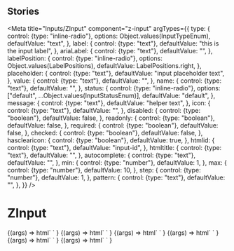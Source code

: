 
## Stories

<Meta
  title="Inputs/ZInput"
  component="z-input"
  argTypes={{
    type: {
      control: {type: "inline-radio"},
      options: Object.values(InputTypeEnum),
      defaultValue: "text",
    },
    label: {
      control: {type: "text"},
      defaultValue: "this is the input label",
    },
    ariaLabel: {
      control: {type: "text"},
      defaultValue: "",
    },
    labelPosition: {
      control: {type: "inline-radio"},
      options: Object.values(LabelPositions),
      defaultValue: LabelPositions.right,
    },
    placeholder: {
      control: {type: "text"},
      defaultValue: "input placeholder text",
    },
    value: {
      control: {type: "text"},
      defaultValue: "",
    },
    name: {
      control: {type: "text"},
      defaultValue: "",
    },
    status: {
      control: {type: "inline-radio"},
      options: ["default", ...Object.values(InputStatusEnum)],
      defaultValue: "default",
    },
    message: {
      control: {type: "text"},
      defaultValue: "helper text",
    },
    icon: {
      control: {type: "text"},
      defaultValue: "",
    },
    disabled: {
      control: {type: "boolean"},
      defaultValue: false,
    },
    readonly: {
      control: {type: "boolean"},
      defaultValue: false,
    },
    required: {
      control: {type: "boolean"},
      defaultValue: false,
    },
    checked: {
      control: {type: "boolean"},
      defaultValue: false,
    },
    hasclearicon: {
      control: {type: "boolean"},
      defaultValue: true,
    },
    htmlid: {
      control: {type: "text"},
      defaultValue: "input-id",
    },
    htmltitle: {
      control: {type: "text"},
      defaultValue: "",
    },
    autocomplete: {
      control: {type: "text"},
      defaultValue: "",
    },
    min: {
      control: {type: "number"},
      defaultValue: 1,
    },
    max: {
      control: {type: "number"},
      defaultValue: 10,
    },
    step: {
      control: {type: "number"},
      defaultValue: 1,
    },
    pattern: {
      control: {type: "text"},
      defaultValue: "",
    },
  }}
/>

# ZInput

<Canvas>
  <Story name="z-input - all props">
    {(args) =>
      html`
        <z-input
          type=${args.type}
          label=${args.label}
          aria-label=${args.ariaLabel}
          label-position=${args.labelPosition}
          placeholder=${args.placeholder}
          value=${args.value}
          name=${args.name}
          status=${args.status}
          message=${args.message}
          icon=${args.icon}
          disabled=${args.disabled}
          readonly=${args.readonly}
          required=${args.required}
          checked=${args.checked}
          hasclearicon=${args.hasclearicon}
          htmlid=${args.htmlid}
          htmltitle=${args.htmltitle}
          autocomplete=${args.autocomplete}
          min=${args.min}
          max=${args.max}
          step=${args.step}
          pattern=${args.pattern}
        ></z-input>
      `
    }
  </Story>
  <Story
    name="z-input text"
    parameters={{
      controls: {
        include: [
          "type",
          "label",
          "ariaLabel",
          "placeholder",
          "value",
          "name",
          "status",
          "message",
          "icon",
          "disabled",
          "readonly",
          "required",
          "hasclearicon",
          "htmlid",
          "htmltitle",
          "autocomplete",
        ],
      },
    }}
    argTypes={{
      type: {
        options: ["text", "password", "number", "email"],
      },
    }}
  >
    {(args) =>
      html`
        <z-input
          type=${args.type}
          label=${args.label}
          aria-label=${args.ariaLabel}
          placeholder=${args.placeholder}
          value=${args.value}
          name=${args.name}
          status=${args.status}
          message=${args.message}
          icon=${args.icon}
          disabled=${args.disabled}
          readonly=${args.readonly}
          required=${args.required}
          hasclearicon=${args.hasclearicon}
          htmlid=${args.htmlid}
          htmltitle=${args.htmltitle}
          autocomplete=${args.autocomplete}
        ></z-input>
      `
    }
  </Story>
  <Story
    name="z-input textarea"
    parameters={{
      controls: {
        include: [
          "type",
          "label",
          "ariaLabel",
          "placeholder",
          "value",
          "name",
          "status",
          "message",
          "disabled",
          "readonly",
          "required",
          "htmlid",
          "htmltitle",
        ],
      },
    }}
    argTypes={{
      type: {
        options: ["textarea"],
        defaultValue: "textarea",
      },
    }}
  >
    {(args) =>
      html`
        <z-input
          type=${args.type}
          label=${args.label}
          aria-label=${args.ariaLabel}
          placeholder=${args.placeholder}
          value=${args.value}
          name=${args.name}
          status=${args.status}
          message=${args.message}
          disabled=${args.disabled}
          readonly=${args.readonly}
          required=${args.required}
          htmlid=${args.htmlid}
          htmltitle=${args.htmltitle}
        ></z-input>
      `
    }
  </Story>
  <Story
    name="z-input checkbox"
    parameters={{
      controls: {
        include: [
          "type",
          "label",
          "ariaLabel",
          "labelPosition",
          "name",
          "disabled",
          "readonly",
          "required",
          "checked",
          "htmlid",
          "htmltitle",
        ],
      },
    }}
    argTypes={{
      type: {
        options: ["checkbox"],
        defaultValue: "checkbox",
      },
    }}
  >
    {(args) =>
      html`
        <z-input
          type="${args.type}"
          label=${args.label}
          aria-label=${args.ariaLabel}
          label-position=${args.labelPosition}
          name=${args.name}
          disabled=${args.disabled}
          readonly=${args.readonly}
          required=${args.required}
          checked=${args.checked}
          htmlid=${args.htmlid}
          htmltitle=${args.htmltitle}
        ></z-input>
      `
    }
  </Story>
  <Story
    name="z-input radio"
    parameters={{
      controls: {
        include: [
          "type",
          "label",
          "ariaLabel",
          "labelPosition",
          "name",
          "value",
          "disabled",
          "readonly",
          "required",
          "checked",
          "htmlid",
          "htmltitle",
        ],
      },
    }}
    argTypes={{
      type: {
        options: ["radio"],
        defaultValue: "radio",
      },
    }}
  >
    {(args) =>
      html`
        <z-input
          type=${args.type}
          label=${args.label}
          aria-label=${args.ariaLabel}
          label-position=${args.labelPosition}
          name=${args.name}
          value=${args.value}
          disabled=${args.disabled}
          readonly=${args.readonly}
          required=${args.required}
          checked=${args.checked}
          htmlid=${args.htmlid}
          htmltitle=${args.htmltitle}
        ></z-input>
      `
    }
  </Story>
  <Story
    name="z-input number"
    parameters={{
      controls: {
        include: ["type", "min", "max", "step", "value", "hasclearicon"],
      },
    }}
    argTypes={{
      type: {
        options: ["number"],
        defaultValue: "number",
      },
      min: {
        defaultValue: 1,
      },
      max: {
        defaultValue: 10,
      },
      step: {
        defaultValue: 1,
      },
      value: {
        defaultValue: "1",
      },
      hasclearicon: {
        defaultValue: false,
      },
    }}
  >
    {(args) =>
      html`
        <z-input
          type=${args.type}
          value=${args.value}
          min=${args.min}
          max=${args.max}
          step=${args.step}
          hasclearicon=${args.hasclearicon}
        ></z-input>
      `
    }
  </Story>
</Canvas>

<ArgsTable of="z-input" />
